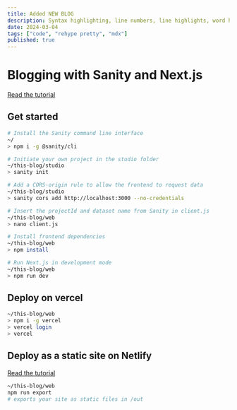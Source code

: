 ```yaml
---
title: Added NEW BLOG
description: Syntax highlighting, line numbers, line highlights, word highlights
date: 2024-03-04
tags: ["code", "rehype pretty", "mdx"]
published: true
---
```


# Blogging with Sanity and Next.js

[Read the tutorial](https://www.sanity.io/blog/build-your-own-blog-with-sanity-and-next-js?utm_source=github&github_campaing=rbt)

## Get started

```sh
# Install the Sanity command line interface
~/
> npm i -g @sanity/cli

# Initiate your own project in the studio folder
~/this-blog/studio
> sanity init

# Add a CORS-origin rule to allow the frontend to request data
~/this-blog/studio
> sanity cors add http://localhost:3000 --no-credentials

# Insert the projectId and dataset name from Sanity in client.js
~/this-blog/web
> nano client.js

# Install frontend dependencies
~/this-blog/web
> npm install

# Run Next.js in development mode
~/this-blog/web
> npm run dev
```

## Deploy on vercel

```sh
~/this-blog/web
> npm i -g vercel
> vercel login
> vercel
```

## Deploy as a static site on Netlify

[Read the tutorial](https://www.sanity.io/blog/tutorial-host-your-sanity-based-next-js-project-on-netlify?utm_source=github&utm_campaign=netlifyexport)

```sh
~/this-blog/web
npm run export
# exports your site as static files in /out
```
